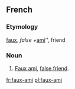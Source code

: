 ==French==

===Etymology===

[[faux#French|faux]]'', false + ''[[ami#French|ami]]'', friend

===Noun===
{{fr-noun|sg=[[faux]] [[ami]]|m}}

# [[faux-ami#English|Faux ami]], [[false friend]].

[[fr:faux-ami]]
[[pl:faux-ami]]